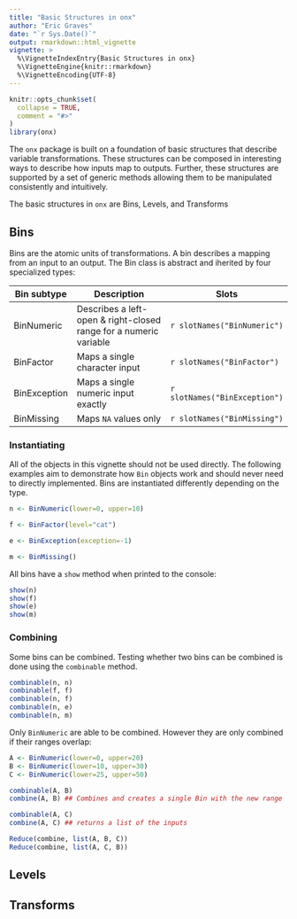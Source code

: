 ```yaml
---
title: "Basic Structures in onx"
author: "Eric Graves"
date: "`r Sys.Date()`"
output: rmarkdown::html_vignette
vignette: >
  %\VignetteIndexEntry{Basic Structures in onx}
  %\VignetteEngine{knitr::rmarkdown}
  %\VignetteEncoding{UTF-8}
---
```


```r
knitr::opts_chunk$set(
  collapse = TRUE,
  comment = "#>"
)
library(onx)
```

The `onx` package is built on a foundation of basic structures that describe variable transformations. These structures
can be composed in interesting ways to describe how inputs map to outputs. Further, these structures are supported
by a set of generic methods allowing them to be manipulated consistently and intuitively.

The basic structures in `onx` are Bins, Levels, and Transforms

## Bins

Bins are the atomic units of transformations. A bin describes a mapping from an input to an output. The Bin class is 
abstract and iherited by four specialized types:

| Bin subtype | Description | Slots |
|------|------------------------------------------------|---------------|
| BinNumeric   | Describes a left-open & right-closed range for a numeric variable | `r slotNames("BinNumeric")` |
| BinFactor    | Maps a single character input | `r slotNames("BinFactor")` |
| BinException | Maps a single numeric input exactly | `r slotNames("BinException")` |
| BinMissing   | Maps `NA` values only | `r slotNames("BinMissing")` |

### Instantiating

All of the objects in this vignette should not be used directly. The following examples aim to demonstrate how `Bin`
objects work and should never need to directly implemented. Bins are instantiated differently depending on the type.

```r
n <- BinNumeric(lower=0, upper=10)

f <- BinFactor(level="cat")

e <- BinException(exception=-1)

m <- BinMissing()
```

All bins have a `show` method when printed to the console:

```r
show(n)
show(f)
show(e)
show(m)
```

### Combining

Some bins can be combined. Testing whether two bins can be combined is done using the `combinable` method.

```r
combinable(n, n)
combinable(f, f)
combinable(n, f)
combinable(n, e)
combinable(n, m)
```

Only `BinNumeric` are able to be combined. However they are only combined if their ranges overlap:

```r
A <- BinNumeric(lower=0, upper=20)
B <- BinNumeric(lower=10, upper=30)
C <- BinNumeric(lower=25, upper=50)

combinable(A, B)
combine(A, B) ## Combines and creates a single Bin with the new range

combinable(A, C)
combine(A, C) ## returns a list of the inputs

Reduce(combine, list(A, B, C))
Reduce(combine, list(A, C, B))

```

## Levels

## Transforms




